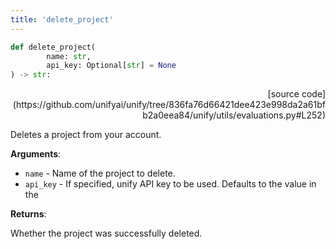 ```yaml
---
title: 'delete_project'
---
```


```python
def delete_project(
        name: str,
        api_key: Optional[str] = None
) -> str:
```

<p align="right">[source code](https://github.com/unifyai/unify/tree/836fa76d66421dee423e998da2a61bfb2a0eea84/unify/utils/evaluations.py#L252)</p>

Deletes a project from your account.

**Arguments**:

- `name` - Name of the project to delete.
- `api_key` - If specified, unify API key to be used. Defaults to the value in the



**Returns**:

Whether the project was successfully deleted.